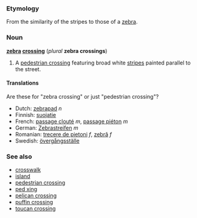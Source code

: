 ===Etymology===
From the similarity of the stripes to those of a [[zebra]].

===Noun===
'''[[zebra]] [[crossing]]''' (''plural'' '''zebra crossings''')

#A [[pedestrian crossing]] featuring broad white [[stripe]]s painted parallel to the street.

====Translations====

Are these for "zebra crossing" or just "pedestrian crossing"?

*Dutch: [[zebrapad]] ''n''
*Finnish: [[suojatie]]
*French: [[passage clouté]] ''m'', [[passage piéton]] ''m''
*German: [[Zebrastreifen]] ''m''
*Romanian: [[trecere de pietoni]] ''f'', [[zebră]] ''f''
*Swedish: [[övergångsställe]]

===See also===
*[[crosswalk]]
*[[island]]
*[[pedestrian crossing]]
*[[ped xing]]
*[[pelican crossing]]
*[[puffin crossing]]
*[[toucan crossing]]